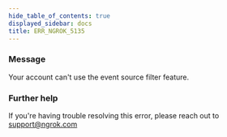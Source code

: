 ```yaml
---
hide_table_of_contents: true
displayed_sidebar: docs
title: ERR_NGROK_5135
---
```




### Message

Your account can't use the event source filter feature.

<ErrorDetails error="err_ngrok_5135" />

### Further help

If you're having trouble resolving this error, please reach out to [support@ngrok.com](mailto:support@ngrok.com?subject=Help%20with%20ERR_NGROK_5135)
